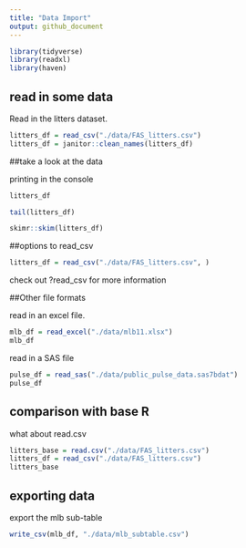 ```yaml
---
title: "Data Import"
output: github_document
---
```


```r
library(tidyverse)
library(readxl)
library(haven)
```

## read in some data

Read in the litters dataset.

```r
litters_df = read_csv("./data/FAS_litters.csv")
litters_df = janitor::clean_names(litters_df)
```


##take a look at the data

printing in the console
```r
litters_df
```
```r
tail(litters_df)
```
```r
skimr::skim(litters_df)
```

##options to read_csv

```r
litters_df = read_csv("./data/FAS_litters.csv", )
```
check out ?read_csv for more information

##Other file formats

read in an excel file.

```r
mlb_df = read_excel("./data/mlb11.xlsx")
mlb_df
```


read in a SAS file

```r
pulse_df = read_sas("./data/public_pulse_data.sas7bdat")
pulse_df
```
## comparison with base R

what about read.csv

```r
litters_base = read.csv("./data/FAS_litters.csv")
litters_df = read_csv("./data/FAS_litters.csv")
litters_base
```

## exporting data

export the mlb sub-table

```r
write_csv(mlb_df, "./data/mlb_subtable.csv")
```

